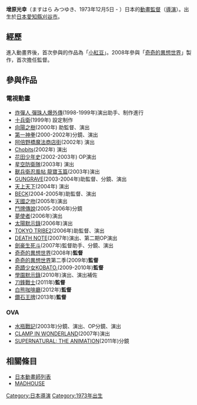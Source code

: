 {{copyedit|time=2015-02-03T06:04:53+00:00}}
{{unreferenced|time=2015-02-03T06:04:53+00:00}}
'''增原光幸'''（ますはら みつゆき、1973年12月5日 - ）日本的[[動畫|動畫]][[監督|監督]]（[[導演|導演]]）。出生於[[日本|日本]][[愛知縣|愛知縣]][[刈谷市|刈谷市]]。<br />

== 經歷 ==
進入動畫界後，首次參與的作品為「[[小紅豆|小紅豆]]」。2008年參與「[[奇奇的異想世界|奇奇的異想世界]]」製作，首次擔任監督。

== 參與作品 ==
=== 電視動畫 ===
* [[炸彈人_彈珠人爆外傳|炸彈人 彈珠人爆外傳]](1998-1999年)演出助手、制作進行
* [[十兵衛|十兵衛]](1999年) 設定制作
* [[向陽之樹|向陽之樹]](2000年) 助監督、演出
* [[第一神拳|第一神拳]](2000-2002年)分鏡、演出
* [[阿倍野橋魔法商店街|阿倍野橋魔法商店街]](2002年) 演出
* [[Chobits|Chobits]](2002年) 演出
* [[花田少年史|花田少年史]](2002-2003年) OP演出
* [[星空防衛隊|星空防衛隊]](2003年) 演出
* [[獸兵衛忍風帖_龍寶玉篇|獸兵衛忍風帖 龍寶玉篇]](2003年)演出
* [[GUNGRAVE|GUNGRAVE]](2003-2004年)助監督、分鏡、演出
* [[天上天下|天上天下]](2004年) 演出
* [[BECK|BECK]](2004-2005年)助監督、演出
* [[天國之吻|天國之吻]](2005年)演出
* [[鬥牌傳說|鬥牌傳說]](2005-2006年)分鏡
* [[夢使者|夢使者]](2006年)演出
* [[太陽默示錄|太陽默示錄]](2006年)演出
* [[TOKYO_TRIBE2|TOKYO TRIBE2]](2006年)助監督、演出
* [[DEATH_NOTE|DEATH NOTE]](2007年)演出、第二期OP演出
* [[劍豪生死斗|劍豪生死斗]](2007年)監督助手、分鏡、演出
* [[奇奇的異想世界|奇奇的異想世界]](2008年)'''監督'''
* [[奇奇的異想世界|奇奇的異想世界]]第二季(2009年)'''監督'''
* [[奇蹟少女KOBATO.|奇蹟少女KOBATO.]](2009-2010年)'''監督'''
* [[學園默示錄|學園默示錄]](2010年)演出、演出補佐
* [[刀鋒戰士|刀鋒戰士]](2011年)'''監督'''
* [[白熊咖啡廳|白熊咖啡廳]](2012年)'''監督'''
* [[鑽石王牌|鑽石王牌]](2013年)'''監督'''
=== OVA ===
* [[水瓶戰記|水瓶戰記]](2003年)分鏡、演出、OP分鏡、演出
* [[CLAMP_IN_WONDERLAND|CLAMP IN WONDERLAND]](2007年)演出
* [[SUPERNATURAL:_THE_ANIMATION|SUPERNATURAL: THE ANIMATION]](2011年)分鏡
== 相關條目 ==
* [[日本動畫師列表|日本動畫師列表]]
* [[MADHOUSE|MADHOUSE]]

[[Category:日本導演|Category:日本導演]]
[[Category:1973年出生|Category:1973年出生]]